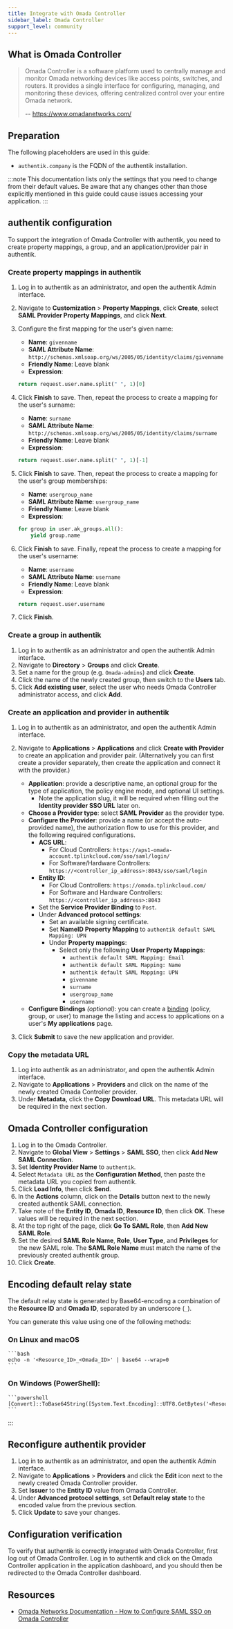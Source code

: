 ```yaml
---
title: Integrate with Omada Controller
sidebar_label: Omada Controller
support_level: community
---
```


## What is Omada Controller

> Omada Controller is a software platform used to centrally manage and monitor Omada networking devices like access points, switches, and routers. It provides a single interface for configuring, managing, and monitoring these devices, offering centralized control over your entire Omada network.
>
> -- https://www.omadanetworks.com/

## Preparation

The following placeholders are used in this guide:

- `authentik.company` is the FQDN of the authentik installation.

:::note
This documentation lists only the settings that you need to change from their default values. Be aware that any changes other than those explicitly mentioned in this guide could cause issues accessing your application.
:::

## authentik configuration

To support the integration of Omada Controller with authentik, you need to create property mappings, a group, and an application/provider pair in authentik.

### Create property mappings in authentik

1. Log in to authentik as an administrator, and open the authentik Admin interface.
2. Navigate to **Customization** > **Property Mappings**, click **Create**, select **SAML Provider Property Mappings**, and click **Next**.
3. Configure the first mapping for the user's given name:

    - **Name**: `givenname`
    - **SAML Attribute Name**: `http://schemas.xmlsoap.org/ws/2005/05/identity/claims/givenname`
    - **Friendly Name**: Leave blank
    - **Expression**:

    ```python
    return request.user.name.split(" ", 1)[0]
    ```

4. Click **Finish** to save. Then, repeat the process to create a mapping for the user's surname:

    - **Name**: `surname`
    - **SAML Attribute Name**: `http://schemas.xmlsoap.org/ws/2005/05/identity/claims/surname`
    - **Friendly Name**: Leave blank
    - **Expression**:

    ```python
    return request.user.name.split(" ", 1)[-1]
    ```

5. Click **Finish** to save. Then, repeat the process to create a mapping for the user's group memberships:

    - **Name**: `usergroup_name`
    - **SAML Attribute Name**: `usergroup_name`
    - **Friendly Name**: Leave blank
    - **Expression**:

    ```python
    for group in user.ak_groups.all():
        yield group.name
    ```

6. Click **Finish** to save. Finally, repeat the process to create a mapping for the user's username:

    - **Name**: `username`
    - **SAML Attribute Name**: `username`
    - **Friendly Name**: Leave blank
    - **Expression**:

    ```python
    return request.user.username
    ```

7. Click **Finish**.

### Create a group in authentik

1. Log in to authentik as an administrator and open the authentik Admin interface.
2. Navigate to **Directory** > **Groups** and click **Create**.
3. Set a name for the group (e.g. `Omada-admins`) and click **Create**.
4. Click the name of the newly created group, then switch to the **Users** tab.
5. Click **Add existing user**, select the user who needs Omada Controller administrator access, and click **Add**.

### Create an application and provider in authentik

1. Log in to authentik as an administrator, and open the authentik Admin interface.
2. Navigate to **Applications** > **Applications** and click **Create with Provider** to create an application and provider pair. (Alternatively you can first create a provider separately, then create the application and connect it with the provider.)

    - **Application**: provide a descriptive name, an optional group for the type of application, the policy engine mode, and optional UI settings.
        - Note the application slug, it will be required when filling out the **Identity provider SSO URL** later on.
    - **Choose a Provider type**: select **SAML Provider** as the provider type.
    - **Configure the Provider**: provide a name (or accept the auto-provided name), the authorization flow to use for this provider, and the following required configurations.
        - **ACS URL**:
            - For Cloud Controllers: `https://aps1-omada-account.tplinkcloud.com/sso/saml/login/`
            - For Software/Hardware Controllers: `https://<controller_ip_address>:8043/sso/saml/login`
        - **Entity ID**:
            - For Cloud Controllers: `https://omada.tplinkcloud.com/`
            - For Software and Hardware Controllers: `https://<controller_ip_address>:8043`
        - Set the **Service Provider Binding** to `Post`.
        - Under **Advanced protocol settings**:
            - Set an available signing certificate.
            - Set **NameID Property Mapping** to `authentik default SAML Mapping: UPN`
            - Under **Property mappings**:
                - Select only the following **User Property Mappings**:
                    - `authentik default SAML Mapping: Email`
                    - `authentik default SAML Mapping: Name`
                    - `authentik default SAML Mapping: UPN`
                    - `givenname`
                    - `surname`
                    - `usergroup_name`
                    - `username`
    - **Configure Bindings** _(optional)_: you can create a [binding](/docs/add-secure-apps/flows-stages/bindings/) (policy, group, or user) to manage the listing and access to applications on a user's **My applications** page.

3. Click **Submit** to save the new application and provider.

### Copy the metadata URL

1. Log into authentik as an administrator, and open the authentik Admin interface.
2. Navigate to **Applications** > **Providers** and click on the name of the newly created Omada Controller provider.
3. Under **Metadata**, click the **Copy Download URL**. This metadata URL will be required in the next section.

## Omada Controller configuration

1. Log in to the Omada Controller.
2. Navigate to **Global View** > **Settings** > **SAML SSO**, then click **Add New SAML Connection**.
3. Set **Identity Provider Name** to `authentik`.
4. Select `Metadata URL` as the **Configuration Method**, then paste the metadata URL you copied from authentik.
5. Click **Load Info**, then click **Send**.
6. In the **Actions** column, click on the **Details** button next to the newly created authentik SAML connection.
7. Take note of the **Entity ID**, **Omada ID**, **Resource ID**, then click **OK**. These values will be required in the next section.
8. At the top right of the page, click **Go To SAML Role**, then **Add New SAML Role**.
9. Set the desired **SAML Role Name**, **Role**, **User Type**, and **Privileges** for the new SAML role. The **SAML Role Name** must match the name of the previously created authentik group.
10. Click **Create**.

## Encoding default relay state

The default relay state is generated by Base64-encoding a combination of the **Resource ID** and **Omada ID**, separated by an underscore (`_`).

You can generate this value using one of the following methods:

### On Linux and macOS

    ```bash
    echo -n '<Resource_ID>_<Omada_ID>' | base64 --wrap=0
    ```

### On Windows (PowerShell):

    ```powershell
    [Convert]::ToBase64String([System.Text.Encoding]::UTF8.GetBytes('<Resource_ID>_<Omada_ID>'))
    ```

:::

## Reconfigure authentik provider

1. Log in to authentik as an administrator, and open the authentik Admin interface.
2. Navigate to **Applications** > **Providers** and click the **Edit** icon next to the newly created Omada Controller provider.
3. Set **Issuer** to the **Entity ID** value from Omada Controller.
4. Under **Advanced protocol settings**, set **Default relay state** to the encoded value from the previous section.
5. Click **Update** to save your changes.

## Configuration verification

To verify that authentik is correctly integrated with Omada Controller, first log out of Omada Controller. Log in to authentik and click on the Omada Controller application in the application dashboard, and you should then be redirected to the Omada Controller dashboard.

## Resources

- [Omada Networks Documentation - How to Configure SAML SSO on Omada Controller](https://www.omadanetworks.com/de/support/faq/4406/#_Toc193896083)
